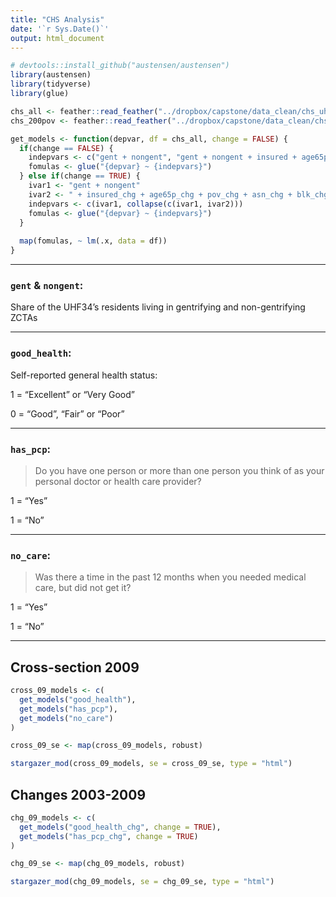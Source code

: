 ```yaml
---
title: "CHS Analysis"
date: '`r Sys.Date()`'
output: html_document
---
```


```r
# devtools::install_github("austensen/austensen")
library(austensen)
library(tidyverse)
library(glue)
```

```r
chs_all <- feather::read_feather("../dropbox/capstone/data_clean/chs_uhf34_0309_all.feather")
chs_200pov <- feather::read_feather("../dropbox/capstone/data_clean/chs_uhf34_0309_200pov.feather")
```

```r
get_models <- function(depvar, df = chs_all, change = FALSE) {
  if(change == FALSE) {
    indepvars <- c("gent + nongent", "gent + nongent + insured + age65p + pov + asn + blk + his + forborn")
    fomulas <- glue("{depvar} ~ {indepvars}")
  } else if(change == TRUE) {
    ivar1 <- "gent + nongent"
    ivar2 <- " + insured_chg + age65p_chg + pov_chg + asn_chg + blk_chg + his_chg + forborn_chg"
    indepvars <- c(ivar1, collapse(c(ivar1, ivar2)))
    fomulas <- glue("{depvar} ~ {indepvars}")
  }
  
  map(fomulas, ~ lm(.x, data = df))
}
```

---

### `gent` & `nongent`:

Share of the UHF34's residents living in gentrifying and non-gentrifying ZCTAs

---

### `good_health`:

Self-reported general health status: 

1 = "Excellent" or "Very Good"

0 = "Good", "Fair" or "Poor"

---

### `has_pcp`:

> Do you have one person or more than one person you think of as your personal doctor or health care provider?

1 = "Yes"

1 = "No"

---

### `no_care`:

> Was there a time in the past 12 months when you needed medical care, but did not get it?

1 = "Yes"

1 = "No"

---

## Cross-section 2009

```r
cross_09_models <- c(
  get_models("good_health"),
  get_models("has_pcp"),
  get_models("no_care")
)

cross_09_se <- map(cross_09_models, robust)

stargazer_mod(cross_09_models, se = cross_09_se, type = "html")
```


## Changes 2003-2009

```r
chg_09_models <- c(
  get_models("good_health_chg", change = TRUE),
  get_models("has_pcp_chg", change = TRUE)
)

chg_09_se <- map(chg_09_models, robust)

stargazer_mod(chg_09_models, se = chg_09_se, type = "html")
```


